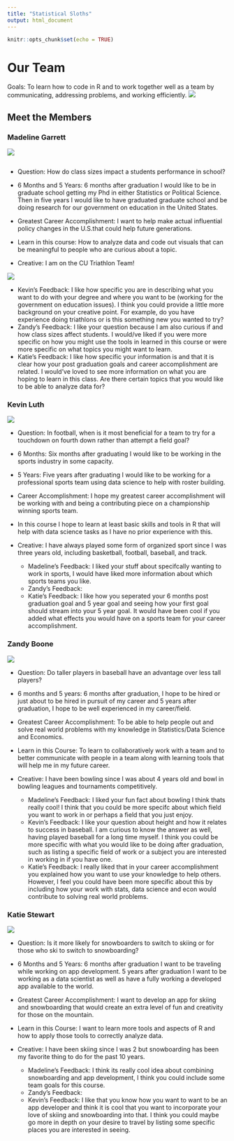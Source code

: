 ```yaml
---
title: "Statistical Sloths"
output: html_document
---
```



```r
knitr::opts_chunk$set(echo = TRUE)
```

# Our Team  
Goals: To learn how to code in R and to work together well as a team by communicating, addressing problems, and working efficiently. 
![ ](team.png)






## Meet the Members 
### Madeline Garrett 
![](madeline.png)



```
```

* Question: How do class sizes impact a students performance in  school?

* 6 Months and 5 Years: 6 months after graduation I would like to be in graduate school getting my Phd in either Statistics or Political Science. Then in five years I would like to have graduated graduate school and be doing research for our government on education in the United States. 

* Greatest Career Accomplishment: I want to help make actual influential policy changes in the U.S.that could help future generations. 

* Learn in this course: How to analyze data and code out visuals that can be meaningful to people who are curious about a topic. 

* Creative: I am on the CU Triathlon Team!


![   ](triteam.png)

  + Kevin's Feedback: I like how specific you are in describing what you want to do with your degree and where you want to be (working for the government on education issues). I think you could provide a little more background on your creative point. For example, do you have experience doing triathlons or is this something new you wanted to try?
  + Zandy's Feedback: I like your question because I am also curious if and how class sizes affect students. I would/ve liked if you were more specific on how you might use the tools in learned in this course or were more specific on what topics you might want to learn.
  + Katie's Feedback: I like how specific your information is and that it is clear how your post graduation goals and career accomplishment are related. I would've loved to see more information on what you are hoping to learn in this class. Are there certain topics that you would like to be able to analyze data for?

### Kevin Luth 
![](kevin.jpeg)

* Question: In football, when is it most beneficial for a team to try for a touchdown on fourth down rather than attempt a field goal?

* 6 Months: Six months after graduating I would like to be working in the sports industry in some capacity.
* 5 Years: Five years after graduating I would like to be working for a professional sports team using data science to help with roster building.

* Career Accomplishment: I hope my greatest career accomplishment will be working with and being a contributing piece on a championship winning sports team.

* In this course I hope to learn at least basic skills and tools in R that will help with data science tasks as I have no prior experience with this.

* Creative: I have always played some form of organized sport since I was three years old, including basketball, football, baseball, and track.

  + Madeline's Feedback: I liked your stuff about specifcally wanting to work in sports, I would have liked more information about which sports teams you like.  
  + Zandy's Feedback: 
  + Katie's Feedback: I like how you seperated your 6 months post graduation goal and 5 year goal and seeing how your first goal should stream into your 5 year goal. It would have been cool if you added what effects you would have on a sports team for your career accomplishment. 


### Zandy Boone
![](zandy.jpg)

* Question: Do taller players in baseball have an advantage over less tall players?

* 6 months and 5 years: 6 months after graduation, I hope to be hired or just about to be hired in pursuit of my career and 5 years after graduation, I hope to be well experienced in my career/field.

* Greatest Career Accomplishment: To be able to help people out and solve real world problems with my knowledge in Statistics/Data Science and Economics.

* Learn in this Course: To learn to collaboratively work with a team and to better communicate with people in a team along with learning tools that will help me in my future career.

* Creative: I have been bowling since I was about 4 years old and bowl in bowling leagues and tournaments competitively.

  + Madeline's Feedback: I liked your fun fact about bowling I think thats really cool! I think that you could be more specifc about which field you want to work in or perhaps a field that you just enjoy. 
  + Kevin's Feedback: I like your question about height and how it relates to success in baseball. I am curious to know the answer as well, having played baseball for a long time myself. I think you could be more specific with what you would like to be doing after graduation, such as listing a specific field of work or a subject you are interested in working in if you have one.
  + Katie's Feedback: I really liked that in your career accomplishment you explained how you want to use your knowledge to help others. However, I feel you could have been more specific about this by including how your work with stats, data science and econ would contribute to solving real world problems. 


### Katie Stewart
![    ](katie.jpg)

* Question: Is it more likely for snowboarders to switch to skiing or for those who ski to switch to snowboarding?

* 6 Months and 5 Years: 6 months after graduation I want to be traveling while working on app development. 5 years after graduation I want to be working as a data scientist as well as have a fully working a developed app available to the world. 

* Greatest Career Accomplishment: I want to develop an app for skiing and snowboarding that would create an extra level of fun and creativity for those on the mountain.

* Learn in this Course: I want to learn more tools and aspects of R and how to apply those tools to correctly analyze data.

* Creative: I have been skiing since I was 2 but snowboarding has been my favorite thing to do for the past 10 years.

  + Madeline's Feedback: I think its really cool idea about combining snowboarding and app development, I think you could include some team goals for this course.  
  + Zandy's Feedback: 
  + Kevin's Feedback: I like that you know how you want to want to be an app developer and think it is cool that you want to incorporate your love of skiing and snowboarding into that. I think you could maybe go more in depth on your desire to travel by listing some specific places you are interested in seeing.
